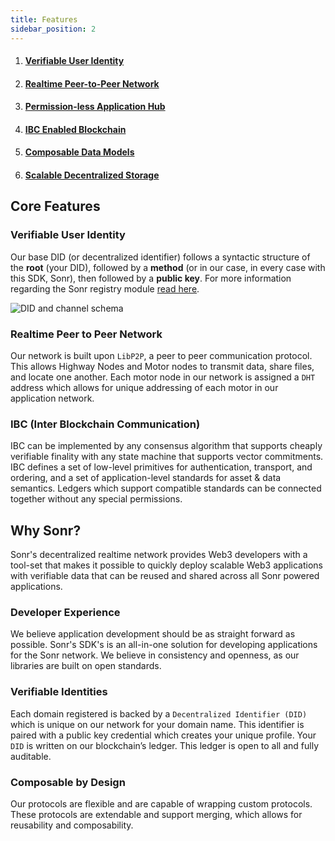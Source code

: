 ```yaml
---
title: Features
sidebar_position: 2
---
```



1. #### [Verifiable User Identity](#verifiable-user-identity)
2. #### [Realtime Peer-to-Peer Network](#realtime-peer-to-peer-network)
3. #### [Permission-less Application Hub](#permission-less-application-hub)
4. #### [IBC Enabled Blockchain](#ibc-enabled-blockchain)
5. #### [Composable Data Models](/docs/highway/modules/schemas.mdx)
6. #### [Scalable Decentralized Storage](/docs/highway/modules/buckets.mdx)

## Core Features

### Verifiable User Identity

Our base DID (or decentralized identifier) follows a syntactic structure of the **root** (your DID), followed by a **method** (or in our case, in every case with this SDK, Sonr), then followed by a **public key**. For more information regarding the Sonr registry module [read here](/docs/highway/modules/registry.mdx).

![DID and channel schema](https://archbee-image-uploads.s3.amazonaws.com/YigsjtwFFq_eX7dhChoeN/ze9buUbapxPP7S5ROVXn__6e60b2d-screenshot2022-03-10at25108pm.png)

### Realtime Peer to Peer Network

Our network is built upon `LibP2P`, a peer to peer communication protocol. This allows Highway Nodes and Motor nodes to transmit data, share files, and locate one another. Each motor node in our network is assigned a `DHT` address which allows for unique addressing of each motor in our application network.

### IBC (Inter Blockchain Communication)

IBC can be implemented by any consensus algorithm that supports cheaply verifiable finality with any state machine that supports vector commitments. IBC defines a set of low-level primitives for authentication, transport, and ordering, and a set of application-level standards for asset & data semantics. Ledgers which support compatible standards can be connected together without any special permissions.

## Why Sonr?

Sonr's decentralized realtime network provides Web3 developers with a tool-set that makes it possible to quickly deploy scalable Web3 applications with verifiable data that can be reused and shared across all Sonr powered applications.

### Developer Experience

We believe application development should be as straight forward as possible. Sonr's SDK's is an all-in-one solution for developing applications for the Sonr network. We believe in consistency and openness, as our libraries are built on open standards.

### Verifiable Identities

Each domain registered is backed by a `Decentralized Identifier (DID)` which is unique on our network for your domain name. This identifier is paired with a public key credential which creates your unique profile. Your `DID` is written on our blockchain’s ledger. This ledger is open to all and fully auditable.

### Composable by Design

Our protocols are flexible and are capable of wrapping custom protocols. These protocols are extendable and support merging, which allows for reusability and composability.
